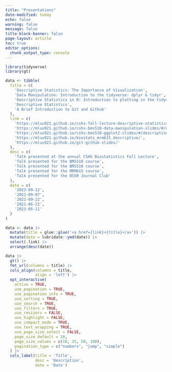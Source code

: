 ```yaml
---
title: "Presentations"
date-modified: today
echo: false
warning: false
message: false
title-block-banner: false
page-layout: article
toc: true
editor_options: 
  chunk_output_type: console
---
```


```r
library(tidyverse)
library(gt)
```

```r

data <- tibble(
  title = c(
    'Descriptive Statistics: The Importance of Visualization',
    'Data Manipulation: Introduction to the tidyverse: dplyr & tidyr',
    'Descriptive Statistics in R: Introduction to plotting in the tidyverse: ggplot2',
    'Descriptive Statistics',
    'A Brief Introduction to Git and Github'
  ),
  link = c(
    'https://mluu921.github.io/cshs-fall-lecture-descriptive-statistics/#/descriptive-statistics',
    'https://mluu921.github.io/cshs-bms510-data-manipulation-slides/#/data-manipulation-in-r',
    'https://mluu921.github.io/cshs-bms510-ggplot2-slides/#/descriptive-statistics-in-r',
    'https://mluu921.github.io/biostats_mrm615_descriptive/',
    'https://mluu921.github.io/git-github-slides/'
  ),
  desc = c(
    'Talk presented at the annual CSHS Biostatistics Fall Lecture',
    'Talk presented for the BMS510 course',
    'Talk presented for the BMS510 course',
    'Talk presented for the MRM615 course',
    'Talk presented for the BSSR Journal Club'
  ),
  date = c(
    '2023-09-12',
    '2022-09-07',
    '2022-09-22',
    '2021-06-22',
    '2023-05-11'
  )
)

data <- data |>
  mutate(title = glue::glue('<a href={link}>{title}</a>')) |>
  mutate(date = lubridate::ymd(date)) |> 
  select(-link) |> 
  arrange(desc(date))

data |>
  gt() |>
  fmt_url(columns = title) |>
  cols_align(columns = title,
             align = 'left') |>
  opt_interactive(
    active = TRUE,
    use_pagination = TRUE,
    use_pagination_info = TRUE,
    use_sorting = TRUE,
    use_search = TRUE,
    use_filters = TRUE,
    use_resizers = FALSE,
    use_highlight = FALSE,
    use_compact_mode = TRUE,
    use_text_wrapping = TRUE,
    use_page_size_select = FALSE,
    page_size_default = 10,
    page_size_values = c(10, 25, 50, 100),
    pagination_type = c("numbers", "jump", "simple")
  ) |>
  cols_label(title = 'Title',
             desc = 'Description',
             date = 'Date')

```

